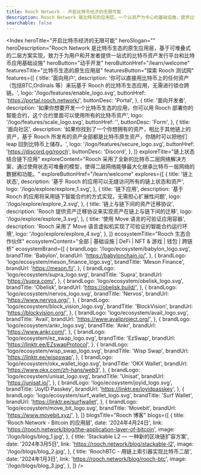 ```yaml
---
title: Rooch Network - 开启比特币经济的无限可能
description: Rooch Network 是比特币的应用层，一个以资产为中心的基础设施，提供比特币所有资产的索引、交易，并支持各种应用场景
searchable: false
---
```



<Index
  heroTitle="开启比特币经济的无限可能"
  heroSlogan=""
  heroDescription="Rooch Network 是比特币生态的原生应用层，基于可堆叠式的二层方案实现，致力于为用户和开发者提供一站式的比特币资产发行平台和比特币应用基础设施"
  heroButton="动手开发"
  heroButtonHref="/learn/welcome"
  featuresTitle="比特币生态的原生应用层"
  featuresButton="探索 Rooch 测试网"
  features={[
    {
      title: '面向用户',
      description:
        '你可以直接用比特币上的任何资产（包括BTC,Ordinals 等）来玩基于 Rooch 的比特币生态应用，无需进行锁仓跨链。',
      logo: '/logo/features/enable_logo.svg',
      buttonHref: 'https://portal.rooch.network/',
      buttonDesc: 'Portal',
    },
    {
      title: '面向开发者',
      description:
        '如果你想要开发一个比特币生态的应用，你可以用 Rooch 部署你的智能合约，这个合约里面可以使用所有的比特币资产',
      logo: '/logo/features/scale_logo.svg',
      buttonHref: '',
      buttonDesc: 'Form',
    },
    {
      title: '面向社区',
      description:
        '如果你找到了一个你想拥有的资产，相比于其他链上的资产，基于 Rooch 所发布的资产全部都是比特币原生资产，你随时可以把他们 leap 回到比特币上储存。',
      logo: '/logo/features/secure_logo.svg',
      buttonHref: 'https://discord.gg/rooch',
      buttonDesc: 'Discord',
    },
  ]}
  exploreTitle="链上状态结合链下应用"
  exploreContent="Rooch 采用了全新的比特币二层网络解决方案，通过使用状态可堆叠的模型，使得二层网络能够最大化继承比特币一层网络的数据和功能。"
  exploreButtonHref="/learn/welcome"
  explores={[
    {
      title: '链上状态',
      description: '基于 Rooch 的应用可以无缝访问所有的链上状态和资产',
      logo: '/logo/explore/explore_1.svg',
    },
    {
      title: '链下应用',
      description: '基于 Rooch 的应用将采用链下智能合约的方式实现，无需担心扩展性问题',
      logo: '/logo/explore/explore_2.svg',
    },
    {
      title: '链上与链下间的资产迁移协议',
      description: 'Rooch 提供资产迁移协议来实现资产在链上与链下间的迁移',
      logo: '/logo/explore/explore_3.svg',
    },
    {
      title: '使用 Move 语言的可验证应用容器',
      description: 'Rooch 采用了 Move 语言虚拟机实现了可验证的智能合约运行环境',
      logo: '/logo/explore/explore_4.svg',
    },
  ]}
  ecosystemTitle="Rooch 生态合作伙伴"
  ecosystemContent="全部 | 基础设施 | DeFi | NFT & 游戏 | 钱包 | 跨链桥"
  ecosystemBrand={[
    {
      brandLogo: '/logo/ecosystem/babylon_logo.svg',
      brandTitle: 'Babylon',
      brandUrl: 'https://babylonchain.io/',
    },
    {
      brandLogo: 'logo/ecosystem/meson_finance_logo.svg',
      brandTitle: 'Meson Finance',
      brandUrl: 'https://meson.fi/',
    },
    {
      brandLogo: 'logo/ecosystem/supra_logo.svg',
      brandTitle: 'Supra',
      brandUrl: 'https://supra.com/',
    },
    {
      brandLogo: 'logo/ecosystem/obelisk_logo.svg',
      brandTitle: 'Obelisk',
      brandUrl: 'https://obelisk.build/',
    },
    {
      brandLogo: 'logo/ecosystem/nervos_logo.svg',
      brandTitle: 'Nervos',
      brandUrl: 'https://www.nervos.org/',
    },
    {
      brandLogo: 'logo/ecosystem/block_vision_logo.svg',
      brandTitle: 'BlockVision',
      brandUrl: 'https://blockvision.org/',
    },
    {
      brandLogo: 'logo/ecosystem/avail_logo.svg',
      brandTitle: 'Avail',
      brandUrl: 'https://www.availproject.org/',
    },
    {
      brandLogo: 'logo/ecosystem/ankr_logo.svg',
      brandTitle: 'Ankr',
      brandUrl: 'https://www.ankr.com/',
    },
    {
      brandLogo: 'logo/ecosystem/ez_swap_logo.svg',
      brandTitle: 'EzSwap',
      brandUrl: 'https://linktr.ee/EZswapProtocol',
    },
    {
      brandLogo: 'logo/ecosystem/wisp_swap_logo.svg',
      brandTitle: 'Wisp Swap',
      brandUrl: 'https://linktr.ee/wispswap',
    },
    {
      brandLogo: 'logo/ecosystem/okx_wallet_logo.svg',
      brandTitle: 'OKX Wallet',
      brandUrl: 'https://www.okx.com/zh-hans/web3',
    },
    {
      brandLogo: 'logo/ecosystem/unisat_logo.svg',
      brandTitle: 'Unisat',
      brandUrl: 'https://unisat.io/',
    },
    {
      brandLogo: 'logo/ecosystem/joyid_logo.svg',
      brandTitle: 'JoyID Passkey',
      brandUrl: 'https://linktr.ee/joyidpasskey',
    },
    {
      brandLogo: 'logo/ecosystem/surf_wallet_logo.svg',
      brandTitle: 'Surf Wallet',
      brandUrl: 'https://linktr.ee/surfwallet',
    },
    {
      brandLogo: 'logo/ecosystem/move_bit_logo.svg',
      brandTitle: 'Movebit',
      brandUrl: 'https://www.movebit.xyz/',
    },
  ]}
  blogsTitle="Rooch 博客"
  blogs={[
    {
      title: 'Rooch Network - Bitcoin 的应用层',
      date: '2024年4月24日',
      link: 'https://rooch.network/blog/the-application-layer-of-bitcoin',
      image: '/logo/blogs/blog_1.jpg',
    },
    {
      title: 'Stackable L2 — 一种新的区块链扩容方案',
      date: '2024年3月5日',
      link: 'https://rooch.network/blog/stackable-l2',
      image: '/logo/blogs/blog_2.jpg',
    },
    {
      title: 'RoochBTC - 用链上索引器实现比特币二层',
      date: '2024年1月3日',
      link: 'https://rooch.network/blog/rooch-btc',
      image: '/logo/blogs/blog_3.jpg',
    },
  ]}
/>
